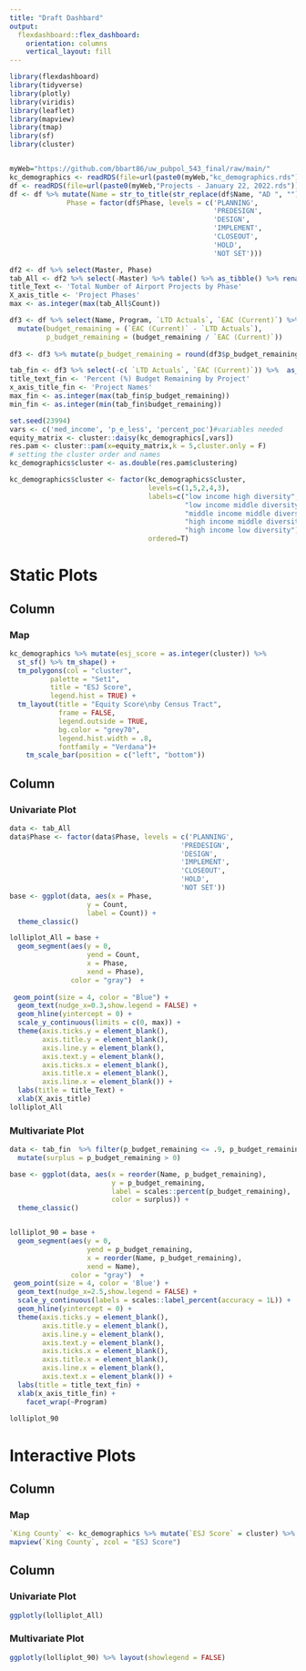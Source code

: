 ```yaml
---
title: "Draft Dashbard"
output: 
  flexdashboard::flex_dashboard:
    orientation: columns
    vertical_layout: fill
---
```


```r
library(flexdashboard)
library(tidyverse)
library(plotly)
library(viridis)
library(leaflet)
library(mapview)
library(tmap)
library(sf)
library(cluster)


myWeb="https://github.com/bbart86/uw_pubpol_543_final/raw/main/"
kc_demographics <- readRDS(file=url(paste0(myWeb,"kc_demographics.rds")))
df <- readRDS(file=url(paste0(myWeb,"Projects - January 22, 2022.rds")))
df <- df %>% mutate(Name = str_to_title(str_replace(df$Name, "AD ", "")), Program = str_to_title(str_replace(df$Program, "AD ", "")),
              Phase = factor(df$Phase, levels = c('PLANNING',
                                                  'PREDESIGN',
                                                  'DESIGN',
                                                  'IMPLEMENT',
                                                  'CLOSEOUT',
                                                  'HOLD',
                                                  'NOT SET')))
```
```r
df2 <- df %>% select(Master, Phase)
tab_All <- df2 %>% select(-Master) %>% table() %>% as_tibble() %>% rename(Phase = ".", Count = n)
title_Text <- 'Total Number of Airport Projects by Phase'
X_axis_title <- 'Project Phases'
max <- as.integer(max(tab_All$Count))
```
```r
df3 <- df %>% select(Name, Program, `LTD Actuals`, `EAC (Current)`) %>% drop_na() %>%
  mutate(budget_remaining = (`EAC (Current)` - `LTD Actuals`),
         p_budget_remaining = (budget_remaining / `EAC (Current)`))
         
df3 <- df3 %>% mutate(p_budget_remaining = round(df3$p_budget_remaining, 2))

tab_fin <- df3 %>% select(-c( `LTD Actuals`, `EAC (Current)`)) %>%  as_tibble()
title_text_fin <- 'Percent (%) Budget Remaining by Project'
x_axis_title_fin <- 'Project Names'
max_fin <- as.integer(max(tab_fin$p_budget_remaining)) 
min_fin <- as.integer(min(tab_fin$budget_remaining))
```
```r
set.seed(23994)
vars <- c('med_income', 'p_e_less', 'percent_poc')#variables needed
equity_matrix <- cluster::daisy(kc_demographics[,vars])
res.pam <- cluster::pam(x=equity_matrix,k = 5,cluster.only = F)
# setting the cluster order and names
kc_demographics$cluster <- as.double(res.pam$clustering)

kc_demographics$cluster <- factor(kc_demographics$cluster,
                                  levels=c(1,5,2,4,3),
                                  labels=c("low income high diversity",
                                           "low income middle diversity",
                                           "middle income middle diversity",
                                           "high income middle diversity",
                                           "high income low diversity"),
                                  ordered=T)
```

Static Plots
=======================================================================

Column {data-width=600}
-----------------------------------------------------------------------

### Map 
```r
kc_demographics %>% mutate(esj_score = as.integer(cluster)) %>%
  st_sf() %>% tm_shape() + 
  tm_polygons(col = "cluster",
          palette = "Set1",
          title = "ESJ Score",
          legend.hist = TRUE) +
  tm_layout(title = "Equity Score\nby Census Tract",
            frame = FALSE,
            legend.outside = TRUE,
            bg.color = "grey70",
            legend.hist.width = .8,
            fontfamily = "Verdana")+
    tm_scale_bar(position = c("left", "bottom"))
```

Column {data-width=400}
-----------------------------------------------------------------------

### Univariate Plot

```r
data <- tab_All
data$Phase <- factor(data$Phase, levels = c('PLANNING',
                                          'PREDESIGN',
                                          'DESIGN',
                                          'IMPLEMENT',
                                          'CLOSEOUT',
                                          'HOLD',
                                          'NOT SET'))
base <- ggplot(data, aes(x = Phase,
                   y = Count,
                   label = Count)) +
  theme_classic()

lolliplot_All = base + 
  geom_segment(aes(y = 0, 
                   yend = Count, 
                   x = Phase, 
                   xend = Phase),
               color = "gray")  +
  
 geom_point(size = 4, color = "Blue") +
  geom_text(nudge_x=0.3,show.legend = FALSE) +
  geom_hline(yintercept = 0) +
  scale_y_continuous(limits = c(0, max)) + 
  theme(axis.ticks.y = element_blank(),
        axis.title.y = element_blank(),
        axis.line.y = element_blank(),
        axis.text.y = element_blank(),
        axis.ticks.x = element_blank(),
        axis.title.x = element_blank(),
        axis.line.x = element_blank()) +
  labs(title = title_Text) +
  xlab(X_axis_title)
lolliplot_All
```

### Multivariate Plot

```r
data <- tab_fin  %>% filter(p_budget_remaining <= .9, p_budget_remaining != 0) %>% 
  mutate(surplus = p_budget_remaining > 0)

base <- ggplot(data, aes(x = reorder(Name, p_budget_remaining),
                         y = p_budget_remaining,
                         label = scales::percent(p_budget_remaining),
                         color = surplus)) +
  theme_classic()


lolliplot_90 = base + 
  geom_segment(aes(y = 0, 
                   yend = p_budget_remaining, 
                   x = reorder(Name, p_budget_remaining), 
                   xend = Name),
               color = "gray")  +
 geom_point(size = 4, color = 'Blue') +
  geom_text(nudge_x=2.5,show.legend = FALSE) +
  scale_y_continuous(labels = scales::label_percent(accuracy = 1L)) +
  geom_hline(yintercept = 0) +
  theme(axis.ticks.y = element_blank(),
        axis.title.y = element_blank(),
        axis.line.y = element_blank(),
        axis.text.y = element_blank(),
        axis.ticks.x = element_blank(),
        axis.title.x = element_blank(),
        axis.line.x = element_blank(),
        axis.text.x = element_blank()) +
  labs(title = title_text_fin) +
  xlab(x_axis_title_fin) +
    facet_wrap(~Program)
  
lolliplot_90
```

Interactive Plots
=======================================================================

Column {data-width=600}
-----------------------------------------------------------------------

### Map 
```r
`King County` <- kc_demographics %>% mutate(`ESJ Score` = cluster) %>% st_sf()
mapview(`King County`, zcol = "ESJ Score")

```


Column {data-width=400}
-----------------------------------------------------------------------

### Univariate Plot

```r
ggplotly(lolliplot_All)
```

### Multivariate Plot
```r
ggplotly(lolliplot_90) %>% layout(showlegend = FALSE)
```

